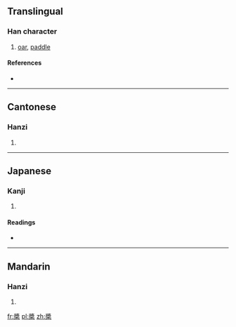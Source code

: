 {{also|桨}}
==Translingual==

===Han character===
{{Han char|rn=75|rad=木|as=11|sn=15|four=2790<sub>4</sub>|canj=女戈木 (VID), X女戈木 (XVID)}}

# [[oar]], [[paddle]]

====References====
* {{Han ref|kx=0547.210|dkj=15378|dj=0935.180|hdz=21285.100|uh=69F3|ud=27123|bh=BCD5|bd=48341}}

----

==Cantonese==

===Hanzi===
{{yue-hanzi|jyut=|y=jeung2|sim=桨}}

# {{defn|Cantonese|sort=木11}}

----

==Japanese==

===Kanji===
{{ja-kanji|grade=|rs=木11}}

# {{defn|Japanese|sort=木11}}

====Readings====
* {{ja-readings|on=[[しょう]] (shō), [[そう]] (sō)|kun=[[かじ]] (kaji)}}

----

==Mandarin==

===Hanzi===
{{cmn-hanzi|sim=桨|pin=[[jiǎng]] ([[jiang3]])|wg=chiang<sup>3</sup>}}

# {{defn|Mandarin|sort=木11}}

[[fr:槳]]
[[pl:槳]]
[[zh:槳]]